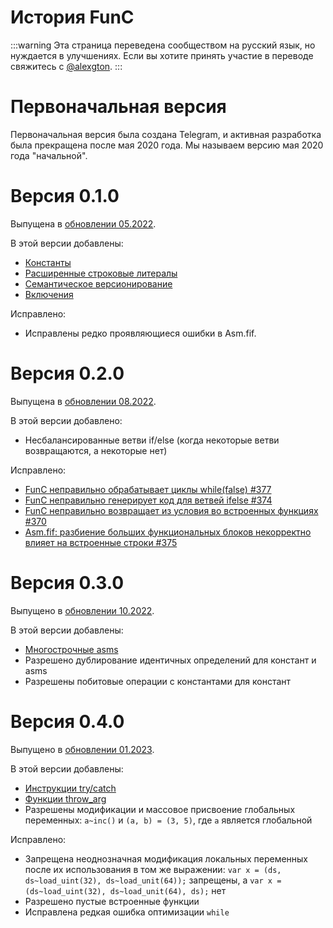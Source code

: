 # История FunC

:::warning
Эта страница переведена сообществом на русский язык, но нуждается в улучшениях. Если вы хотите принять участие в переводе свяжитесь с [@alexgton](https://t.me/alexgton).
:::

# Первоначальная версия

Первоначальная версия была создана Telegram, и активная разработка была прекращена после мая 2020 года. Мы называем версию мая 2020 года "начальной".

# Версия 0.1.0

Выпущена в [обновлении 05.2022](https://github.com/ton-blockchain/ton/releases/tag/v2022.05).

В этой версии добавлены:

- [Константы](/v3/documentation/smart-contracts/func/docs/literals_identifiers#constants)
- [Расширенные строковые литералы](/v3/documentation/smart-contracts/func/docs/literals_identifiers#string-literals)
- [Семантическое версионирование](/v3/documentation/smart-contracts/func/docs/compiler_directives#pragma-version)
- [Включения](/v3/documentation/smart-contracts/func/docs/compiler_directives#pragma-version)

Исправлено:

- Исправлены редко проявляющиеся ошибки в Asm.fif.

# Версия 0.2.0

Выпущена в [обновлении 08.2022](https://github.com/ton-blockchain/ton/releases/tag/v2022.08).

В этой версии добавлено:

- Несбалансированные ветви if/else (когда некоторые ветви возвращаются, а некоторые нет)

Исправлено:

- [FunC неправильно обрабатывает циклы while(false) #377](https://github.com/ton-blockchain/ton/issues/377)
- [FunC неправильно генерирует код для ветвей ifelse #374](https://github.com/ton-blockchain/ton/issues/374)
- [FunC неправильно возвращает из условия во встроенных функциях #370](https://github.com/ton-blockchain/ton/issues/370)
- [Asm.fif: разбиение больших функциональных блоков некорректно влияет на встроенные строки #375](https://github.com/ton-blockchain/ton/issues/375)

# Версия 0.3.0

Выпущено в [обновлении 10.2022](https://github.com/ton-blockchain/ton/releases/tag/v2022.10).

В этой версии добавлены:

- [Многострочные asms](/v3/documentation/smart-contracts/func/docs/functions#multiline-asms)
- Разрешено дублирование идентичных определений для констант и asms
- Разрешены побитовые операции с константами для констант

# Версия 0.4.0

Выпущено в [обновлении 01.2023](https://github.com/ton-blockchain/ton/releases/tag/v2023.01).

В этой версии добавлены:

- [Инструкции try/catch](/v3/documentation/smart-contracts/func/docs/statements#try-catch-statements)
- [Функции throw_arg](/v3/documentation/smart-contracts/func/docs/builtins#throwing-exceptions)
- Разрешены модификации и массовое присвоение глобальных переменных: `a~inc()` и `(a, b) = (3, 5)`, где `a` является глобальной

Исправлено:

- Запрещена неоднозначная модификация локальных переменных после их использования в том же выражении: `var x = (ds, ds~load_uint(32), ds~load_unit(64));` запрещены, а `var x = (ds~load_uint(32), ds~load_unit(64), ds);` нет
- Разрешено пустые встроенные функции
- Исправлена ​​редкая ошибка оптимизации `while`
